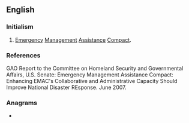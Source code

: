 {{also|eMac}}
==English==

===Initialism===
{{rfc-header|Initialism}}
{{head|en|initialism}}

# [[emergency|Emergency]] [[management|Management]] [[assistance|Assistance]] [[compact|Compact]].

===References===
GAO Report to the Committee on Homeland Security and Governmental Affairs, U.S. Senate: Emergency Management Assistance Compact: Enhancing EMAC's Collaborative and Administrative Capacity Should Improve National Disaster REsponse. June 2007.

===Anagrams===
* {{anagrams|en|ACME|Acme|ECMA|Mace|Mače|acme|came|mace}}